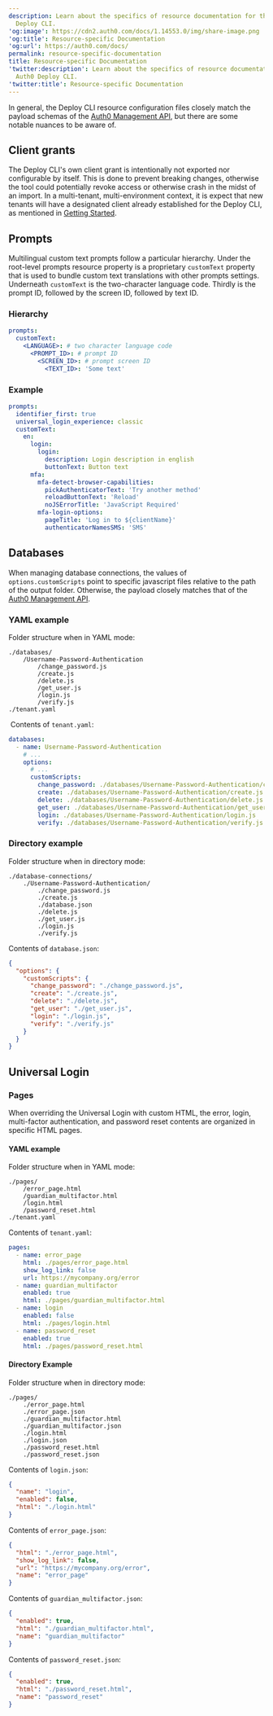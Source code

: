 ```yaml
---
description: Learn about the specifics of resource documentation for the Auth0
  Deploy CLI.
'og:image': https://cdn2.auth0.com/docs/1.14553.0/img/share-image.png
'og:title': Resource-specific Documentation
'og:url': https://auth0.com/docs/
permalink: resource-specific-documentation
title: Resource-specific Documentation
'twitter:description': Learn about the specifics of resource documentation for the
  Auth0 Deploy CLI.
'twitter:title': Resource-specific Documentation
---
```

In general, the Deploy CLI resource configuration files closely match the payload schemas of the [Auth0 Management API](https://auth0.com/docs/api/management/v2), but there are some notable nuances to be aware of.

## Client grants

The Deploy CLI's own client grant is intentionally not exported nor configurable by itself. This is done to prevent breaking changes, otherwise the tool could potentially revoke access or otherwise crash in the midst of an import. In a multi-tenant, multi-environment context, it is expect that new tenants will have a designated client already established for the Deploy CLI, as mentioned in [Getting Started](/deploy-monitor/deploy-cli-tool).

## Prompts

Multilingual custom text prompts follow a particular hierarchy. Under the root-level prompts resource property is a proprietary `customText` property that is used to bundle custom text translations with other prompts settings. Underneath `customText` is the two-character language code. Thirdly is the prompt ID, followed by the screen ID, followed by text ID.

### Hierarchy

```yaml lines
prompts:
  customText:
    <LANGUAGE>: # two character language code
      <PROMPT_ID>: # prompt ID
        <SCREEN_ID>: # prompt screen ID
          <TEXT_ID>: 'Some text'
```






### Example

```yaml lines
prompts:
  identifier_first: true
  universal_login_experience: classic
  customText:
    en:
      login:
        login:
          description: Login description in english
          buttonText: Button text
      mfa:
        mfa-detect-browser-capabilities:
          pickAuthenticatorText: 'Try another method'
          reloadButtonText: 'Reload'
          noJSErrorTitle: 'JavaScript Required'
        mfa-login-options:
          pageTitle: 'Log in to ${clientName}'
          authenticatorNamesSMS: 'SMS'
```






## Databases

When managing database connections, the values of `options.customScripts` point to specific javascript files relative to the path of the output folder. Otherwise, the payload closely matches that of the [Auth0 Management API](https://auth0.com/docs/api/management/v2#!/Connections/post_connections).

### YAML example

Folder structure when in YAML mode:

```text lines
./databases/
    /Username-Password-Authentication
        /change_password.js   
        /create.js   
        /delete.js   
        /get_user.js   
        /login.js   
        /verify.js   
./tenant.yaml
```






 Contents of `tenant.yaml`:

```yaml lines
databases:
  - name: Username-Password-Authentication
    # ...
    options:
      # ...
      customScripts:
        change_password: ./databases/Username-Password-Authentication/change_password.js
        create: ./databases/Username-Password-Authentication/create.js
        delete: ./databases/Username-Password-Authentication/delete.js
        get_user: ./databases/Username-Password-Authentication/get_user.js
        login: ./databases/Username-Password-Authentication/login.js
        verify: ./databases/Username-Password-Authentication/verify.js
```






### Directory example

Folder structure when in directory mode:

```text lines
./database-connections/
    ./Username-Password-Authentication/
        ./change_password.js
        ./create.js
        ./database.json
        ./delete.js
        ./get_user.js
        ./login.js
        ./verify.js
```






Contents of `database.json`:

```json lines
{
  "options": {
    "customScripts": {
      "change_password": "./change_password.js",
      "create": "./create.js",
      "delete": "./delete.js",
      "get_user": "./get_user.js",
      "login": "./login.js",
      "verify": "./verify.js"
    }
  }
}
```






## Universal Login

### Pages

When overriding the <Tooltip tip="Universal Login: Your application redirects to Universal Login, hosted on Auth0's Authorization Server, to verify a user's identity." cta="View Glossary" href="/glossary?term=Universal+Login">Universal Login</Tooltip> with custom HTML, the error, login, <Tooltip tip="Universal Login: Your application redirects to Universal Login, hosted on Auth0's Authorization Server, to verify a user's identity." cta="View Glossary" href="/glossary?term=multi-factor+authentication">multi-factor authentication</Tooltip>, and password reset contents are organized in specific HTML pages.

#### YAML example

Folder structure when in YAML mode:

```text lines
./pages/
    /error_page.html
    /guardian_multifactor.html
    /login.html
    /password_reset.html
./tenant.yaml
```






Contents of `tenant.yaml`:

```yaml lines
pages:
  - name: error_page
    html: ./pages/error_page.html
    show_log_link: false
    url: https://mycompany.org/error
  - name: guardian_multifactor
    enabled: true
    html: ./pages/guardian_multifactor.html
  - name: login
    enabled: false
    html: ./pages/login.html
  - name: password_reset
    enabled: true
    html: ./pages/password_reset.html
```






#### Directory Example

Folder structure when in directory mode:

```text lines
./pages/
    ./error_page.html
    ./error_page.json
    ./guardian_multifactor.html
    ./guardian_multifactor.json
    ./login.html
    ./login.json
    ./password_reset.html
    ./password_reset.json
```






Contents of `login.json`:

```json lines
{
  "name": "login",
  "enabled": false,
  "html": "./login.html"
}
```






Contents of `error_page.json`:

```json lines
{
  "html": "./error_page.html",
  "show_log_link": false,
  "url": "https://mycompany.org/error",
  "name": "error_page"
}
```






Contents of `guardian_multifactor.json`:

```json lines
{
  "enabled": true,
  "html": "./guardian_multifactor.html",
  "name": "guardian_multifactor"
}
```






Contents of `password_reset.json`:

```json lines
{
  "enabled": true,
  "html": "./password_reset.html",
  "name": "password_reset"
}
```



